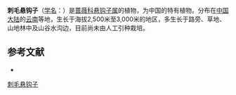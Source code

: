 {{Speciesbox
| name = 刺毛悬钩子
| status = 
| status_system = 
| image =
| genus = Rubus
| species = multisetosus
| authority = Yu et L. T. Lu
}}

'''刺毛悬钩子'''（[[学名|学名]]：{{lang|la|''Rubus multisetosus''}}）是[[蔷薇科|蔷薇科]][[悬钩子属|悬钩子属]]的植物，为中国的特有植物。分布在[[中国大陆|中国大陆]]的[[云南|云南]]等地，生长于海拔2,500米至3,000米的地区，多生长于路旁、草地、山地林中及山谷水沟边，目前尚未由人工引种栽培。

== 参考文献 ==
<div class="references-small">
* {{cite web| url =http://www.bioinfo.cn/db05/KmzwSpecies.php?action=view&id=19312| title =刺毛悬钩子| work =《中国高等植物数据库全库》| publisher =中国科学院微生物研究所| author =昆明植物研究所| accessdate =2009-02-25| deadurl =yes| archiveurl =https://web.archive.org/web/20160305064233/http://www.bioinfo.cn/db05/KmzwSpecies.php?action=view&id=19312| archivedate =2016-03-05}}
</div>
{{Taxonbar|from=Q10898613}}

[[Category:悬钩子属|刺毛悬钩子]]


{{植物小作品}}